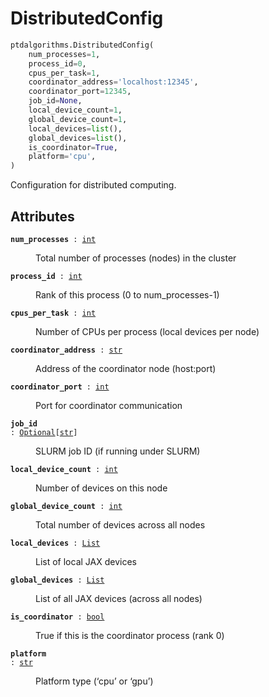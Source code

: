 # DistributedConfig { #ptdalgorithms.DistributedConfig }

```python
ptdalgorithms.DistributedConfig(
    num_processes=1,
    process_id=0,
    cpus_per_task=1,
    coordinator_address='localhost:12345',
    coordinator_port=12345,
    job_id=None,
    local_device_count=1,
    global_device_count=1,
    local_devices=list(),
    global_devices=list(),
    is_coordinator=True,
    platform='cpu',
)
```

Configuration for distributed computing.

## Attributes {.doc-section .doc-section-attributes}

<code>[**num_processes**]{.parameter-name} [:]{.parameter-annotation-sep} [[int](`int`)]{.parameter-annotation}</code>

:   Total number of processes (nodes) in the cluster

<code>[**process_id**]{.parameter-name} [:]{.parameter-annotation-sep} [[int](`int`)]{.parameter-annotation}</code>

:   Rank of this process (0 to num_processes-1)

<code>[**cpus_per_task**]{.parameter-name} [:]{.parameter-annotation-sep} [[int](`int`)]{.parameter-annotation}</code>

:   Number of CPUs per process (local devices per node)

<code>[**coordinator_address**]{.parameter-name} [:]{.parameter-annotation-sep} [[str](`str`)]{.parameter-annotation}</code>

:   Address of the coordinator node (host:port)

<code>[**coordinator_port**]{.parameter-name} [:]{.parameter-annotation-sep} [[int](`int`)]{.parameter-annotation}</code>

:   Port for coordinator communication

<code>[**job_id**]{.parameter-name} [:]{.parameter-annotation-sep} [[Optional](`typing.Optional`)\[[str](`str`)\]]{.parameter-annotation}</code>

:   SLURM job ID (if running under SLURM)

<code>[**local_device_count**]{.parameter-name} [:]{.parameter-annotation-sep} [[int](`int`)]{.parameter-annotation}</code>

:   Number of devices on this node

<code>[**global_device_count**]{.parameter-name} [:]{.parameter-annotation-sep} [[int](`int`)]{.parameter-annotation}</code>

:   Total number of devices across all nodes

<code>[**local_devices**]{.parameter-name} [:]{.parameter-annotation-sep} [[List](`typing.List`)]{.parameter-annotation}</code>

:   List of local JAX devices

<code>[**global_devices**]{.parameter-name} [:]{.parameter-annotation-sep} [[List](`typing.List`)]{.parameter-annotation}</code>

:   List of all JAX devices (across all nodes)

<code>[**is_coordinator**]{.parameter-name} [:]{.parameter-annotation-sep} [[bool](`bool`)]{.parameter-annotation}</code>

:   True if this is the coordinator process (rank 0)

<code>[**platform**]{.parameter-name} [:]{.parameter-annotation-sep} [[str](`str`)]{.parameter-annotation}</code>

:   Platform type ('cpu' or 'gpu')